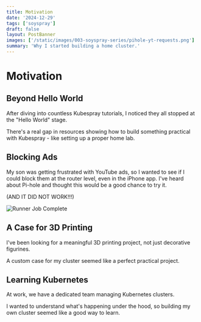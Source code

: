 ```yaml
---
title: Motivation
date: '2024-12-29'
tags: ['soyspray']
draft: false
layout: PostBanner
images: ['/static/images/003-soyspray-series/pihole-yt-requests.png']
summary: 'Why I started building a home cluster.'
---
```


# Motivation

## Beyond Hello World

After diving into countless Kubespray tutorials, I noticed they all stopped at
the "Hello World" stage.

There's a real gap in resources showing how to build something practical with
Kubespray - like setting up a proper home lab.

## Blocking Ads

My son was getting frustrated with YouTube ads, so I wanted to see if I could
block them at the router level, even in the iPhone app. I've heard about Pi-hole
and thought this would be a good chance to try it.

(AND IT DID NOT WORK!!!)

![Runner Job Complete](/static/images/003-soyspray-series/yt-pihole.jpg)

## A Case for 3D Printing

I've been looking for a meaningful 3D printing project, not just decorative
figurines.

A custom case for my cluster seemed like a perfect practical project.

## Learning Kubernetes

At work, we have a dedicated team managing Kubernetes clusters.

I wanted to understand what's happening under the hood, so building my own
cluster seemed like a good way to learn.
